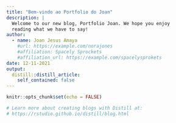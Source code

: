 ```yaml
---
title: "Bem-vindo ao Portfolio do Joan"
description: |
  Welcome to our new blog, Portfolio Joan. We hope you enjoy 
  reading what we have to say!
author:
  - name: Joan Jesus Amaya 
    #url: https://example.com/norajones
    #affiliation: Spacely Sprockets
    #affiliation_url: https://example.com/spacelysprokets
date: 12-11-2021
output:
  distill::distill_article:
    self_contained: false
---
```


```r
knitr::opts_chunk$set(echo = FALSE)

# Learn more about creating blogs with Distill at:
# https://rstudio.github.io/distill/blog.html

```



